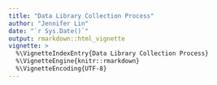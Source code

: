```yaml
---
title: "Data Library Collection Process"
author: "Jennifer Lin"
date: "`r Sys.Date()`"
output: rmarkdown::html_vignette
vignette: >
  %\VignetteIndexEntry{Data Library Collection Process}
  %\VignetteEngine{knitr::rmarkdown}
  %\VignetteEncoding{UTF-8}
---
```


